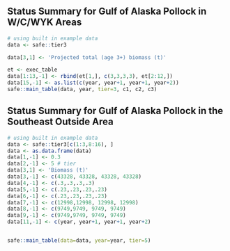 ## Status Summary for Gulf of Alaska Pollock in W/C/WYK Areas
```r
# using built in example data 
data <- safe::tier3

data[3,1] <- 'Projected total (age 3+) biomass (t)'

et <- exec_table 
data[1:13,-1] <- rbind(et[1,], c(3,3,3,3), et[2:12,])
data[15,-1] <- as.list(c(year, year+1, year+1, year+2))
safe::main_table(data, year, tier=3, c1, c2, c3)
```
 
## Status Summary for Gulf of Alaska Pollock in the Southeast Outside Area


```r
# using built in example data 
data <- safe::tier3[c(1:3,8:16), ]
data <- as.data.frame(data)
data[1,-1] <- 0.3
data[2,-1] <- 5 # tier
data[3,1] <- 'Biomass (t)'
data[3,-1] <- c(43328, 43328, 43328, 43328)
data[4,-1] <- c(.3,.3,.3,.3)
data[5,-1] <- c(.23,.23,.23,.23) 
data[6,-1] <- c(.23,.23,.23,.23) 
data[7,-1] <- c(12998,12998, 12998, 12998)
data[8,-1] <- c(9749,9749, 9749, 9749)
data[9,-1] <- c(9749,9749, 9749, 9749)
data[11,-1] <- c(year, year+1, year+1, year+2)


safe::main_table(data=data, year=year, tier=5) 

```
